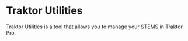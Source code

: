 # Traktor Utilities

Traktor Utilities is a tool that allows you to manage your STEMS in Traktor Pro.
